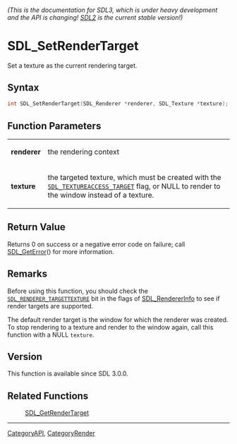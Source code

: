====== (This is the documentation for SDL3, which is under heavy development and the API is changing! [https://wiki.libsdl.org/SDL2/ SDL2] is the current stable version!) ======
= SDL_SetRenderTarget =

Set a texture as the current rendering target.

== Syntax ==

<syntaxhighlight lang='c'>
int SDL_SetRenderTarget(SDL_Renderer *renderer, SDL_Texture *texture);
</syntaxhighlight>

== Function Parameters ==

{|
|'''renderer'''
|the rendering context
|-
|'''texture'''
|the targeted texture, which must be created with the <code>[[SDL_TEXTUREACCESS_TARGET]]</code> flag, or NULL to render to the window instead of a texture.
|}

== Return Value ==

Returns 0 on success or a negative error code on failure; call
[[SDL_GetError]]() for more information.

== Remarks ==

Before using this function, you should check the
<code>[[SDL_RENDERER_TARGETTEXTURE]]</code> bit in the flags of
[[SDL_RendererInfo]] to see if render targets are supported.

The default render target is the window for which the renderer was created.
To stop rendering to a texture and render to the window again, call this
function with a NULL <code>texture</code>.

== Version ==

This function is available since SDL 3.0.0.

== Related Functions ==

:[[SDL_GetRenderTarget]]

----
[[CategoryAPI]], [[CategoryRender]]


